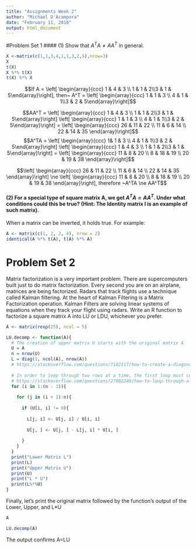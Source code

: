 ```yaml
---
title: "Assignments Week 2"
author: "Michael D'Acampora"
date: "February 11, 2018"
output: html_document
---
```


#Problem Set 1
#### (1) Show that $A^TA \ne AA^T$ in general.

```r
X <-matrix(c(1,1,3,4,1,1,3,2,5),nrow=3)
X
t(X)
X %*% t(X)
t(X) %*% X
```



$$If A = \left[ \begin{array}{ccc} 1 & 4 & 3 \\ 1 & 1 & 2\\3 & 1 & 5\end{array}\right], then~ A^T = \left[ \begin{array}{ccc} 1 & 1 & 3 \\ 4 & 1 & 1\\3 & 2 & 5\end{array}\right]$$

$$AA^T = \left[ \begin{array}{ccc} 1 & 4 & 3 \\ 1 & 1 & 2\\3 & 1 & 5\end{array}\right] \left[ \begin{array}{ccc} 1 & 1 & 3 \\ 4 & 1 & 1\\3 & 2 & 5\end{array}\right] = \left[ \begin{array}{ccc} 26 & 11 & 22 \\ 11 & 6 & 14 \\ 22 & 14 & 35 \end{array}\right]$$
$$A^TA = \left[ \begin{array}{ccc} 1& 1 & 3 \\ 4 & 1 & 1\\3 & 2 & 5\end{array}\right] \left[ \begin{array}{ccc} 1 & 4 & 3 \\ 1 & 1 & 2\\3 & 1 & 5\end{array}\right] = \left[ \begin{array}{ccc} 11 & 8 & 20 \\ 8 & 18 & 19 \\ 20 & 19 & 38 \end{array}\right]$$

$$\left[ \begin{array}{ccc} 26 & 11 & 22 \\ 11 & 6 & 14 \\ 22 & 14 & 35 \end{array}\right] \ne \left[ \begin{array}{ccc} 11 & 8 & 20 \\ 8 & 18 & 19 \\ 20 & 19 & 38 \end{array}\right], therefore ~A^TA \ne AA^T$$

#### (2) For a special type of square matrix A, we get $A^TA = AA^T$. Under what conditions could this be true? (Hint: The Identity matrix I is an example of such matrix).

When a matrix can be inverted, it holds true. For example:
```r
A <- matrix(c(1, 2, 2, 4), nrow = 2)
identical(A %*% t(A), t(A) %*% A)
```

# Problem Set 2

Matrix factorization is a very important problem. There are supercomputers built just to do matrix factorization. Every second you are on an airplane, matrices are being factorized. Radars that track flights use a technique called Kalman filtering. At the heart of Kalman Filtering is a Matrix Factorization operation. Kalman Filters are solving linear systems of equations when they track your flight using radars. Write an R function to factorize a square matrix A into LU or LDU, whichever you prefer.

```r
A <- matrix(rexp(25), ncol = 5)

LU.decomp <- function(A){
  # The creation of upper matrix U starts with the original matrix A
  U = A
  n = nrow(U)
  L = diag(1, ncol(A), nrow(A)) 
  # https://stackoverflow.com/questions/7102117/how-to-create-a-diagonal-matrix-in-r
  
  # In order to loop through two rows at a time, the first loop must complete at n-1
  # https://stackoverflow.com/questions/27802246/how-to-loop-through-a-matrix-rows-from-in-and-columns
  for (i in 1:(n - 1)){
    
    for (j in (i + 1):n){
      
      if (U[i, i] != 0){
        
        L[j, i] <- U[j, i] / U[i, i]
        
        U[j, ] <- U[j, ] - L[j, i] * U[i, ]
        
      }
    }
  }
  print("Lower Matrix L")
  print(L) 
  print("Upper Matrix U")
  print(U)
  print("L * U")
  print(L%*%U)
}

```

Finally, let's print the original matrix followed by the function's output of the Lower, Upper, and L*U
```r
A

LU.decomp(A)

```
The output confirms A=LU
